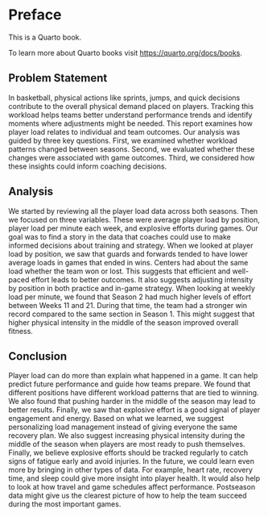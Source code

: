 # Preface {.unnumbered}

This is a Quarto book.

To learn more about Quarto books visit <https://quarto.org/docs/books>.

## Problem Statement
In basketball, physical actions like sprints, jumps, and quick decisions contribute to the overall physical demand placed on players. Tracking this workload helps
teams better understand performance trends and identify moments where adjustments might be needed. This report examines how player load relates to individual and team
outcomes. Our analysis was guided by three key questions. First, we examined whether workload patterns changed between seasons. Second, we evaluated whether these
changes were associated with game outcomes. Third, we considered how these insights could inform coaching decisions.

## Analysis
We started  by reviewing all the player load data across both seasons. Then we focused on three variables. These were average player load by position, player load per
minute each week, and explosive efforts during games. Our goal was to find a story in the data that coaches could use to make informed decisions about training and
strategy. When we looked at player load by position, we saw that guards and forwards tended to have lower average loads in games that ended in wins. Centers had about
the same load whether the team won or lost. This suggests that efficient and well-paced effort leads to better outcomes. It also suggests adjusting intensity by 
position in both practice and in-game strategy. When looking at weekly load per minute, we found that Season 2 had much higher levels of effort between Weeks 11 and 
21. During that time, the team had a stronger win record compared to the same section in Season 1. This might suggest that higher physical intensity in the middle of 
the season improved overall fitness.

## Conclusion
Player load can do more than explain what happened in a game. It can help predict future performance and guide how teams prepare. We found that different positions have different workload patterns that are tied to winning. We also found that pushing harder in the middle of the season may lead to better results. Finally, we saw that explosive effort is a good signal of player engagement and energy. Based on what we learned, we suggest personalizing load management instead of giving everyone the same recovery plan. We also suggest increasing physical intensity during the middle of the season when players are most ready to push themselves. Finally, we believe explosive efforts should be tracked regularly to catch signs of fatigue early and avoid injuries.
In the future, we could learn even more by bringing in other types of data. For example, heart rate, recovery time, and sleep could give more insight into player health. It would also help to look at how travel and game schedules affect performance. Postseason data might give us the clearest picture of how to help the team succeed during the most important games.
